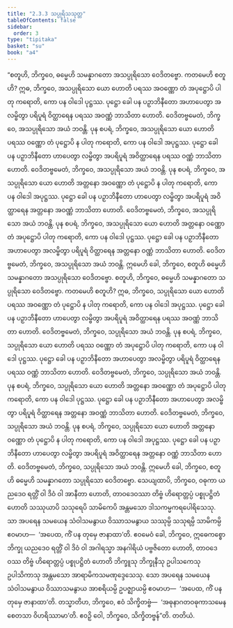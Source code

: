 ```yaml
---
title: "2.3.3 သပ္ပုရိသသုတ္တ"
tableOfContents: false
sidebar:
  order: 3
type: "tipitaka"
basket: "su"
book: "a4"
---
```



<DynamicBreadcrumb />

<Division number="73" book="a4" e="ch" v="15" p="389">

<Paragraph number="527" book="a4">
“စတူဟိ, ဘိက္ခဝေ, ဓမ္မေဟိ သမန္နာဂတော အသပ္ပုရိသော ဝေဒိတဗ္ဗော. ကတမေဟိ စတူဟိ? ဣဓ, ဘိက္ခဝေ, အသပ္ပုရိသော ယော ဟောတိ ပရဿ အဝဏ္ဏော တံ အပုဋ္ဌောပိ ပါတု ကရောတိ, ကော ပန ဝါဒေါ ပုဋ္ဌဿ. ပုဋ္ဌော ခေါ ပန ပဉှာဘိနီတော အဟာပေတွာ အလမ္ဗိတွာ ပရိပူရံ ဝိတ္ထာရေန ပရဿ အဝဏ္ဏံ ဘာသိတာ ဟောတိ. ဝေဒိတဗ္ဗမေတံ, ဘိက္ခဝေ, အသပ္ပုရိသော အယံ ဘဝန္တိ.
</Paragraph>

<Paragraph number="528" book="a4">
ပုန စပရံ, ဘိက္ခဝေ, အသပ္ပုရိသော ယော ဟောတိ ပရဿ ဝဏ္ဏော တံ ပုဋ္ဌောပိ န ပါတု ကရောတိ, ကော ပန ဝါဒေါ အပုဋ္ဌဿ. ပုဋ္ဌော ခေါ ပန ပဉှာဘိနီတော ဟာပေတွာ လမ္ဗိတွာ အပရိပူရံ အဝိတ္ထာရေန ပရဿ ဝဏ္ဏံ ဘာသိတာ ဟောတိ. ဝေဒိတဗ္ဗမေတံ, ဘိက္ခဝေ, အသပ္ပုရိသော အယံ ဘဝန္တိ.
</Paragraph>

<Paragraph number="529" book="a4">
ပုန စပရံ, ဘိက္ခဝေ, အသပ္ပုရိသော ယော ဟောတိ အတ္တနော အဝဏ္ဏော တံ ပုဋ္ဌောပိ န ပါတု ကရောတိ, ကော ပန ဝါဒေါ အပုဋ္ဌဿ. ပုဋ္ဌော ခေါ ပန ပဉှာဘိနီတော ဟာပေတွာ လမ္ဗိတွာ အပရိပူရံ အဝိတ္ထာရေန အတ္တနော အဝဏ္ဏံ ဘာသိတာ ဟောတိ. ဝေဒိတဗ္ဗမေတံ, ဘိက္ခဝေ, အသပ္ပုရိသော အယံ ဘဝန္တိ.
</Paragraph>

<Paragraph number="530" book="a4">
ပုန စပရံ, ဘိက္ခဝေ, အသပ္ပုရိသော ယော ဟောတိ အတ္တနော ဝဏ္ဏော တံ အပုဋ္ဌောပိ ပါတု ကရောတိ, ကော ပန ဝါဒေါ ပုဋ္ဌဿ. ပုဋ္ဌော ခေါ ပန ပဉှာဘိနီတော အဟာပေတွာ အလမ္ဗိတွာ ပရိပူရံ ဝိတ္ထာရေန အတ္တနော ဝဏ္ဏံ ဘာသိတာ ဟောတိ. ဝေဒိတဗ္ဗမေတံ, ဘိက္ခဝေ, အသပ္ပုရိသော အယံ ဘဝန္တိ. ဣမေဟိ ခေါ, ဘိက္ခဝေ, စတူဟိ ဓမ္မေဟိ သမန္နာဂတော အသပ္ပုရိသော ဝေဒိတဗ္ဗော.
</Paragraph>

<Paragraph number="531" book="a4">
စတူဟိ, ဘိက္ခဝေ, ဓမ္မေဟိ သမန္နာဂတော သပ္ပုရိသော ဝေဒိတဗ္ဗော. ကတမေဟိ စတူဟိ? ဣဓ, ဘိက္ခဝေ, သပ္ပုရိသော ယော ဟောတိ ပရဿ အဝဏ္ဏော တံ ပုဋ္ဌောပိ န ပါတု ကရောတိ, ကော ပန ဝါဒေါ အပုဋ္ဌဿ. ပုဋ္ဌော ခေါ ပန ပဉှာဘိနီတော ဟာပေတွာ လမ္ဗိတွာ အပရိပူရံ အဝိတ္ထာရေန ပရဿ အဝဏ္ဏံ ဘာသိတာ ဟောတိ. ဝေဒိတဗ္ဗမေတံ, ဘိက္ခဝေ, သပ္ပုရိသော အယံ ဘဝန္တိ.
</Paragraph>

<Paragraph number="532" book="a4">
ပုန စပရံ, ဘိက္ခဝေ, သပ္ပုရိသော ယော ဟောတိ ပရဿ ဝဏ္ဏော တံ အပုဋ္ဌောပိ ပါတု ကရောတိ, ကော ပန ဝါဒေါ ပုဋ္ဌဿ. ပုဋ္ဌော ခေါ ပန ပဉှာဘိနီတော အဟာပေတွာ အလမ္ဗိတွာ ပရိပူရံ ဝိတ္ထာရေန ပရဿ ဝဏ္ဏံ ဘာသိတာ ဟောတိ. ဝေဒိတဗ္ဗမေတံ, ဘိက္ခဝေ, သပ္ပုရိသော အယံ ဘဝန္တိ.
</Paragraph>

<Paragraph number="533" book="a4">
ပုန စပရံ, ဘိက္ခဝေ, သပ္ပုရိသော ယော ဟောတိ အတ္တနော အဝဏ္ဏော တံ အပုဋ္ဌောပိ ပါတု ကရောတိ, ကော ပန ဝါဒေါ ပုဋ္ဌဿ. ပုဋ္ဌော ခေါ ပန ပဉှာဘိနီတော အဟာပေတွာ အလမ္ဗိတွာ ပရိပူရံ ဝိတ္ထာရေန အတ္တနော အဝဏ္ဏံ ဘာသိတာ ဟောတိ. ဝေဒိတဗ္ဗမေတံ, ဘိက္ခဝေ, သပ္ပုရိသော အယံ ဘဝန္တိ.
</Paragraph>

<Paragraph number="534" book="a4">
ပုန စပရံ, ဘိက္ခဝေ, သပ္ပုရိသော ယော ဟောတိ အတ္တနော ဝဏ္ဏော တံ ပုဋ္ဌောပိ န ပါတု ကရောတိ, ကော ပန ဝါဒေါ အပုဋ္ဌဿ. ပုဋ္ဌော ခေါ ပန ပဉှာဘိနီတော ဟာပေတွာ လမ္ဗိတွာ အပရိပူရံ အဝိတ္ထာရေန အတ္တနော ဝဏ္ဏံ ဘာသိတာ ဟောတိ. ဝေဒိတဗ္ဗမေတံ, ဘိက္ခဝေ, သပ္ပုရိသော အယံ ဘဝန္တိ. ဣမေဟိ ခေါ, ဘိက္ခဝေ, စတူဟိ ဓမ္မေဟိ သမန္နာဂတော သပ္ပုရိသော ဝေဒိတဗ္ဗော.
</Paragraph>

<Paragraph number="535" book="a4">
သေယျထာပိ, ဘိက္ခဝေ, ဝဓုကာ ယညဒေဝ ရတ္တိံ ဝါ ဒိဝံ ဝါ အာနီတာ ဟောတိ, တာဝဒေဝဿာ တိဗ္ဗံ ဟိရောတ္တပ္ပံ ပစ္စုပဋ္ဌိတံ ဟောတိ သဿုယာပိ သသုရေပိ သာမိကေပိ အန္တမသော ဒါသကမ္မကရပေါရိသေသု. သာ အပရေန သမယေန သံဝါသမနွာယ ဝိဿာသမနွာယ သဿုမ္ပိ သသုရမ္ပိ သာမိကမ္ပိ ဧဝမာဟ—  ‘အပေထ, ကိံ ပန တုမှေ ဇာနာထာ’တိ. ဧဝမေဝံ ခေါ, ဘိက္ခဝေ, ဣဓေကစ္စော ဘိက္ခု ယညဒေဝ ရတ္တိံ ဝါ ဒိဝံ ဝါ အဂါရသ္မာ အနဂါရိယံ ပဗ္ဗဇိတော ဟောတိ, တာဝဒေဝဿ တိဗ္ဗံ ဟိရောတ္တပ္ပံ ပစ္စုပဋ္ဌိတံ ဟောတိ ဘိက္ခူသု ဘိက္ခုနီသု ဥပါသကေသု ဥပါသိကာသု အန္တမသော အာရာမိကသမဏုဒ္ဒေသေသု. သော အပရေန သမယေန သံဝါသမနွာယ ဝိဿာသမနွာယ အာစရိယမ္ပိ ဥပဇ္ဈာယမ္ပိ ဧဝမာဟ—  ‘အပေထ, ကိံ ပန တုမှေ ဇာနာထာ’တိ. တသ္မာတိဟ, ဘိက္ခဝေ, ဧဝံ သိက္ခိတဗ္ဗံ—  ‘အဓုနာဂတဝဓုကာသမေန စေတသာ ဝိဟရိဿာမာ’တိ. ဧဝဉှိ ဝေါ, ဘိက္ခဝေ, သိက္ခိတဗ္ဗန်”တိ.

</Paragraph>
</Division>

<Paragraph number="536" type="center" book="a4">
တတိယံ.
</Paragraph>